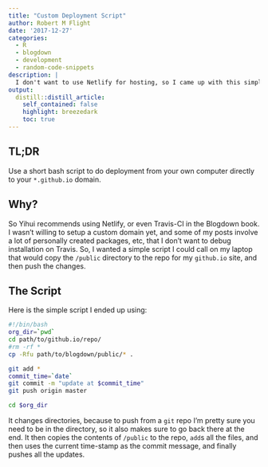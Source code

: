 ```yaml
---
title: "Custom Deployment Script"
author: Robert M Flight
date: '2017-12-27'
categories:
  - R
  - blogdown
  - development
  - random-code-snippets
description: |
  I don't want to use Netlify for hosting, so I came up with this simple script to deploy my blog.
output:
  distill::distill_article:
    self_contained: false
    highlight: breezedark
    toc: true
---
```


## TL;DR

Use a short bash script to do deployment from your own computer directly to your
`*.github.io` domain.

## Why?

So Yihui recommends using Netlify, or even Travis-CI in the Blogdown book. I wasn't
willing to setup a custom domain yet, and some of my posts involve a lot of personally
created packages, etc, that I don't want to debug installation on Travis. So, I wanted
a simple script I could call on my laptop that would copy the `/public` directory
to the repo for my `github.io` site, and then push the changes.

## The Script

Here is the simple script I ended up using:

```sh
#!/bin/bash
org_dir=`pwd`
cd path/to/github.io/repo/
#rm -rf *
cp -Rfu path/to/blogdown/public/* .

git add *
commit_time=`date`
git commit -m "update at $commit_time"
git push origin master

cd $org_dir
```

It changes directories, because to push from a `git` repo I'm pretty sure you
need to be in the directory, so it also makes sure to go back there at the end.
It then copies the contents of `/public` to the repo, `add`s all the files, and
then uses the current time-stamp as the commit message, and finally pushes all
the updates.
